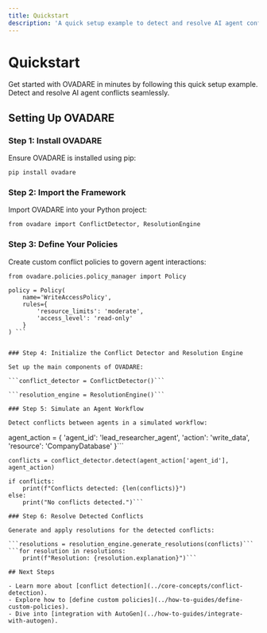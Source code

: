 ```yaml
---
title: Quickstart
description: 'A quick setup example to detect and resolve AI agent conflicts using OVADARE.'
---
```


# Quickstart

Get started with OVADARE in minutes by following this quick setup example. Detect and resolve AI agent conflicts seamlessly.

## Setting Up OVADARE

### Step 1: Install OVADARE

Ensure OVADARE is installed using pip:

```pip install ovadare```

### Step 2: Import the Framework

Import OVADARE into your Python project:

```from ovadare import ConflictDetector, ResolutionEngine```

### Step 3: Define Your Policies

Create custom conflict policies to govern agent interactions:

```from ovadare.policies.policy_manager import Policy```

```
policy = Policy(
    name='WriteAccessPolicy',
    rules={
        'resource_limits': 'moderate',
        'access_level': 'read-only'
    }
) ```


### Step 4: Initialize the Conflict Detector and Resolution Engine

Set up the main components of OVADARE:

```conflict_detector = ConflictDetector()```

```resolution_engine = ResolutionEngine()```

### Step 5: Simulate an Agent Workflow

Detect conflicts between agents in a simulated workflow:

```
agent_action = {
    'agent_id': 'lead_researcher_agent',
    'action': 'write_data',
    'resource': 'CompanyDatabase'
}```

```conflicts = conflict_detector.detect(agent_action['agent_id'], agent_action)```

```
if conflicts:
    print(f"Conflicts detected: {len(conflicts)}")
else:
    print("No conflicts detected.")```

### Step 6: Resolve Detected Conflicts

Generate and apply resolutions for the detected conflicts:

```resolutions = resolution_engine.generate_resolutions(conflicts)```
```for resolution in resolutions:
    print(f"Resolution: {resolution.explanation}")```

## Next Steps

- Learn more about [conflict detection](../core-concepts/conflict-detection).
- Explore how to [define custom policies](../how-to-guides/define-custom-policies).
- Dive into [integration with AutoGen](../how-to-guides/integrate-with-autogen).